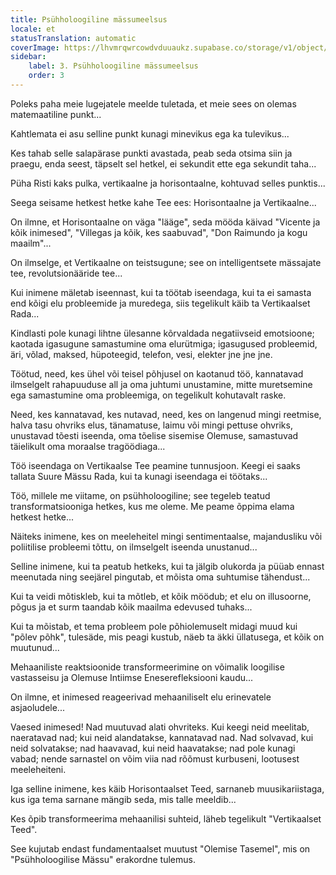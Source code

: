 ```yaml
---
title: Psühholoogiline mässumeelsus
locale: et
statusTranslation: automatic
coverImage: https://lhvmrqwrcowdvduuaukz.supabase.co/storage/v1/object/public/strapi-uploads/small_cover-tratado-de-psicologia-revolucionaria.webp-5e15e1cec4e0ebebcde5d7fc7565d8fd.webp
sidebar:
    label: 3. Psühholoogiline mässumeelsus
    order: 3
---
```

Poleks paha meie lugejatele meelde tuletada, et meie sees on olemas matemaatiline punkt...

Kahtlemata ei asu selline punkt kunagi minevikus ega ka tulevikus...

Kes tahab selle salapärase punkti avastada, peab seda otsima siin ja praegu, enda seest, täpselt sel hetkel, ei sekundit ette ega sekundit taha...

Püha Risti kaks pulka, vertikaalne ja horisontaalne, kohtuvad selles punktis...

Seega seisame hetkest hetke kahe Tee ees: Horisontaalne ja Vertikaalne...

On ilmne, et Horisontaalne on väga "lääge", seda mööda käivad "Vicente ja kõik inimesed", "Villegas ja kõik, kes saabuvad", "Don Raimundo ja kogu maailm"...

On ilmselge, et Vertikaalne on teistsugune; see on intelligentsete mässajate tee, revolutsionääride tee...

Kui inimene mäletab iseennast, kui ta töötab iseendaga, kui ta ei samasta end kõigi elu probleemide ja muredega, siis tegelikult käib ta Vertikaalset Rada...

Kindlasti pole kunagi lihtne ülesanne kõrvaldada negatiivseid emotsioone; kaotada igasugune samastumine oma elurütmiga; igasugused probleemid, äri, võlad, maksed, hüpoteegid, telefon, vesi, elekter jne jne jne.

Töötud, need, kes ühel või teisel põhjusel on kaotanud töö, kannatavad ilmselgelt rahapuuduse all ja oma juhtumi unustamine, mitte muretsemine ega samastumine oma probleemiga, on tegelikult kohutavalt raske.

Need, kes kannatavad, kes nutavad, need, kes on langenud mingi reetmise, halva tasu ohvriks elus, tänamatuse, laimu või mingi pettuse ohvriks, unustavad tõesti iseenda, oma tõelise sisemise Olemuse, samastuvad täielikult oma moraalse tragöödiaga...

Töö iseendaga on Vertikaalse Tee peamine tunnusjoon. Keegi ei saaks tallata Suure Mässu Rada, kui ta kunagi iseendaga ei töötaks...

Töö, millele me viitame, on psühholoogiline; see tegeleb teatud transformatsiooniga hetkes, kus me oleme. Me peame õppima elama hetkest hetke...

Näiteks inimene, kes on meeleheitel mingi sentimentaalse, majandusliku või poliitilise probleemi tõttu, on ilmselgelt iseenda unustanud...

Selline inimene, kui ta peatub hetkeks, kui ta jälgib olukorda ja püüab ennast meenutada ning seejärel pingutab, et mõista oma suhtumise tähendust...

Kui ta veidi mõtiskleb, kui ta mõtleb, et kõik möödub; et elu on illusoorne, põgus ja et surm taandab kõik maailma edevused tuhaks...

Kui ta mõistab, et tema probleem pole põhiolemuselt midagi muud kui "põlev põhk", tulesäde, mis peagi kustub, näeb ta äkki üllatusega, et kõik on muutunud...

Mehaaniliste reaktsioonide transformeerimine on võimalik loogilise vastasseisu ja Olemuse Intiimse Eneserefleksiooni kaudu...

On ilmne, et inimesed reageerivad mehaaniliselt elu erinevatele asjaoludele...

Vaesed inimesed! Nad muutuvad alati ohvriteks. Kui keegi neid meelitab, naeratavad nad; kui neid alandatakse, kannatavad nad. Nad solvavad, kui neid solvatakse; nad haavavad, kui neid haavatakse; nad pole kunagi vabad; nende sarnastel on võim viia nad rõõmust kurbuseni, lootusest meeleheiteni.

Iga selline inimene, kes käib Horisontaalset Teed, sarnaneb muusikariistaga, kus iga tema sarnane mängib seda, mis talle meeldib...

Kes õpib transformeerima mehaanilisi suhteid, läheb tegelikult "Vertikaalset Teed".

See kujutab endast fundamentaalset muutust "Olemise Tasemel", mis on "Psühholoogilise Mässu" erakordne tulemus.


